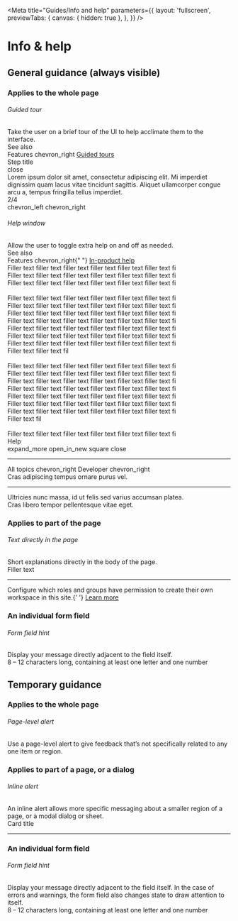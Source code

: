 
<Meta
  title="Guides/Info and help"
  parameters={{
    layout: 'fullscreen',
    previewTabs: {
      canvas: { hidden: true },
    },
  }}
/>

<style>
  {`
  .item {
    display: flex;
    width: 100%;
  }
  .left {
    width: 30%;
  }
  .right {
    width: 70%;
  }
  .cv-alert-container {
    margin-left: 64px;
  }
  .step-title {
    width: 304px;
    height: 208px;
    background-color: #B0BEC5;
    border-radius: 8px;
    color: var(--mdc-theme-text-primary-on-background);
    position: relative;
    display: flex;
    flex-direction: column;
    padding: 16px;
    margin-left: 180px;
    box-shadow: 0px 16px 24px rgba(0, 0, 0, 0.14), 0px 6px 30px rgba(0, 0, 0, 0.12), 0px 8px 10px rgba(0, 0, 0, 0.2);
  }
  .triangle {
    position: absolute;
    width: 24px;
    height: 24px;
    transform: rotate(45deg);
    left: -13px; 
    top: 104px;
    background-color: #B0BEC5;
    border-color: transparent transparent var(--mdc-theme-border) var(--mdc-theme-border);
  }
  .toolbar {
    display: flex;
    justify-content: space-between;
    padding: 16px;
  }
  .toolbar > div:first-of-type {
    font-family: var(--mdc-typography-subtitle2-font-family);
    font-size: var(--mdc-typography-subtitle2-font-size);
    font-weight: var(--mdc-typography-subtitle2-font-weight);
    line-height: var(--mdc-typography-subtitle2-line-height);
    color: var(--mdc-theme-text-primary-on-background);
  }
  .action-bar {
    display: flex;
    justify-content: space-between;
    margin-top: 16px;
  }
  .action-bar > div:first-of-type {
    font-family: var(--mdc-typography-body1-font-family);
    font-size: var(--mdc-typography-body1-font-size);
    font-weight: var(--mdc-typography-body1-font-weight);
    line-height: var(--mdc-typography-body1-line-height);
    color: var(--mdc-theme-text-secondary-on-background);
  }
  .chevron-space {
    margin-right: 16px;
  }
  .see-also {
    width: 272px;
    height: 40px;
    border-radius: 8px;
    background-color: var(--mdc-theme-surface-primary-highlight);
    padding: 16px;
    display: flex;
    flex-direction: column;
    justify-content: center;
    margin-top: 16px;
  }
  .see-also > div {
    font-family: var(--mdc-typography-caption-font-family);
    font-size: var(--mdc-typography-caption-font-size);
    font-weight: var(--mdc-typography-caption-font-weight);
    line-height: var(--mdc-typography-caption-line-height);
  }
  span {
    display: flex;
    align-items: center;
  }
  span > cv-icon {
    font-size: 16px;
  }
  .help-window-bg {
    margin-left: 24px;
    width: 632px;
    height: 560px;
    border-radius: 8px;
    border: solid 1px var(--mdc-theme-border);
    position: relative;
  }
  .help-window {
    width: 360px;
    height: 544px;
    border: solid 1px var(--mdc-theme-border);
    border-bottom: none;
    background-color: var(--mdc-theme-surface);
    position: absolute;
    right: 16px;
    bottom: 0;
    border-radius: 8px;
    border-bottom-left-radius: 0;
    border-bottom-right-radius: 0;
    overflow: hidden;
  }
  .help-window-crumbs {
    font-size: 12px;
  }
  .help-window-title {
    font-family: var(--mdc-typography-headline5-font-family);
    font-size: var(--mdc-typography-headline5-font-size);
    font-weight: var(--mdc-typography-headline5-font-weight);
    line-height: var(--mdc-typography-headline5-line-height);
    color: var(--mdc-theme-text-primary-on-background);
    margin-bottom: 8px;
  }
  .photo {
    width: 328px;
    height: 213px;
    background-color: var(--mdc-theme-border);
    border-radius: 8px;
    margin: 16px auto;
  }
  .skeleton-text {
    color: var(--mdc-theme-border) !important;
    letter-spacing: 0 !important;
  }
  .icon-container {
    display: flex;
    gap: 16px;
  }
  #title {
    font-family: var(--mdc-typography-headline6-font-family);
    font-size: var(--mdc-typography-headline6-font-size);
    font-weight: var(--mdc-typography-headline6-font-weight);
    line-height: var(--mdc-typography-headline6-line-height);
    color: var(--mdc-theme-text-primary-on-background);
  }
  .sbdocs hr {
    margin-top: 0px;
    padding-bottom: 0;
  }
  .card {
    margin-left: 64px;
    border-radius: 8px;
    border-bottom-left-radius: 0;
    border-bottom-right-radius: 0;
    border: solid 1px var(--mdc-theme-border);
    border-bottom: none;
    background: linear-gradient(to bottom, var(--mdc-theme-surface), var(--mdc-theme-background));
  }
  .card-content {
    padding: 16px;
  }
  cv-textfield {
    margin-left: 60px;
    width: 560px;
  }
  .relative {
    position: relative;
  }
  .helper-text {
    position: absolute;
    bottom: -24px;
    left: 76px;
    font-family: var(--mdc-typography-caption-font-family);
    font-size: var(--mdc-typography-caption-font-size);
    font-weight: var(--mdc-typography-caption-font-weight);
    line-height: var(--mdc-typography-caption-line-height);
  }
  .helper-text-error {
    bottom: 16px;
    color: var(--mdc-theme-error);
  }
  .textfield-neutral {
    --mdc-text-field-outlined-hover-border-color: var(--mdc-theme-border);
    --mdc-text-field-fill-color: var(--mdc-theme-border);
    --mdc-text-field-idle-line-color: var(--mdc-theme-border);
    --mdc-text-field-hover-line-color: var(--mdc-theme-border);
    --mdc-text-field-outlined-idle-border-color: var(--mdc-theme-border);
    --mdc-text-field-focused-label-color: var(--mdc-theme-border);
    --mdc-theme-primary: var(--mdc-theme-text-secondary-on-background);
    --mdc-notched-outline-stroke-width: 2px;
  }
  .textfield-error {
    --mdc-text-field-outlined-hover-border-color: var(--mdc-theme-error);
    --mdc-text-field-fill-color: var(--mdc-theme-error);
    --mdc-text-field-idle-line-color: var(--mdc-theme-error);
    --mdc-text-field-hover-line-color: var(--mdc-theme-error);
    --mdc-text-field-outlined-idle-border-color: var(--mdc-theme-error);
    --mdc-text-field-focused-label-color: var(--mdc-theme-error);
    --mdc-theme-primary: var(--mdc-theme-error);
    --mdc-text-field-label-ink-color: var(--mdc-theme-error);
    --mdc-notched-outline-stroke-width: 2px;
  }
  .no-padding {
    padding: 0 0 16px 0;
  }
  .top-margin {
    margin-top: 8px;
  }
  `}
</style>

# Info & help

## General guidance (always visible)

### Applies to the whole page

###### Guided tour

<div class="item">
  <div class="left">
    <div>
      Take the user on a brief tour of the UI to help acclimate them to the
      interface.
    </div>
    <div class="see-also">
      <div>See also</div>
      <span>
        Features <cv-icon>chevron_right</cv-icon>
        <a
          href="https://www.figma.com/file/tDTc1JQZByIK0Igi6p1uky/Guided-tours?node-id=0%3A1"
          target="_blank"
        >
          Guided tours
        </a>
      </span>
    </div>
  </div>
  <div class="step-title right">
    <div class="toolbar no-padding">
      <div>Step title</div>
      <div>
        <cv-icon>close</cv-icon>
      </div>
    </div>
    Lorem ipsum dolor sit amet, consectetur adipiscing elit. Mi imperdiet dignissim
    quam lacus vitae tincidunt sagittis. Aliquet ullamcorper congue arcu a, tempus
    fringilla tellus imperdiet.
    <div class="action-bar">
      <div>2/4</div>
      <div>
        <cv-icon class="chevron-space">chevron_left</cv-icon>
        <cv-icon>chevron_right</cv-icon>
      </div>
    </div>
    <div class="triangle"></div>
  </div>
</div>

###### Help window

<div class="item">
  <div class="left">
    <div>Allow the user to toggle extra help on and off as needed.</div>
    <div class="see-also">
      <div>See also</div>
      <span>
        Features <cv-icon>chevron_right</cv-icon>{" "}
        <a
          href="https://www.figma.com/file/z3w5qXeAISPmBr4IOLAJ38/In-product-help?node-id=0%3A1"
          target="_blank"
        >
          In-product help
        </a>
      </span>
    </div>
  </div>
  <div class="right">
    <div class="help-window-bg">
      <div class="skeleton-text">Filler text filler text filler text filler text filler text filler text fi</div>
      <div class="skeleton-text">Filler text filler text filler text filler text filler text filler text fi</div>
      <div class="skeleton-text">Filler text filler text filler text filler text filler text filler text fi</div>
      <br />
      <div class="skeleton-text">Filler text filler text filler text filler text filler text filler text fi</div>
      <div class="skeleton-text">Filler text filler text filler text filler text filler text filler text fi</div>
      <div class="skeleton-text">Filler text filler text filler text filler text filler text filler text fi</div>
      <div class="skeleton-text">Filler text filler text filler text filler text filler text filler text fi</div>
      <div class="skeleton-text">Filler text filler text filler text filler text filler text filler text fi</div>
      <div class="skeleton-text">Filler text filler text filler text filler text filler text filler text fi</div>
      <div class="skeleton-text">Filler text filler text filler text filler text filler text filler text fi</div>
      <div class="skeleton-text">Filler text filler text fil</div>
      <br />
      <div class="skeleton-text">Filler text filler text filler text filler text filler text filler text fi</div>
      <div class="skeleton-text">Filler text filler text filler text filler text filler text filler text fi</div>
      <div class="skeleton-text">Filler text filler text filler text filler text filler text filler text fi</div>
      <div class="skeleton-text">Filler text filler text filler text filler text filler text filler text fi</div>
      <div class="skeleton-text">Filler text filler text filler text filler text filler text filler text fi</div>
      <div class="skeleton-text">Filler text filler text filler text filler text filler text filler text fi</div>
      <div class="skeleton-text">Filler text filler text filler text filler text filler text filler text fi</div>
      <div class="skeleton-text">Filler text fil</div>
      <br />
      <div class="skeleton-text">Filler text filler text filler text filler text filler text filler text fi</div>
      <div class="help-window">
        <div class="toolbar">
          <div id="title">Help</div>
          <div class="icon-container">
            <cv-icon>expand_more</cv-icon>
            <cv-icon>open_in_new</cv-icon>
            <cv-icon>square</cv-icon>
            <cv-icon>close</cv-icon>
          </div>
        </div>
        <hr />
        <div class="card-content">
          <span class="help-window-crumbs">
            All topics <cv-icon>chevron_right</cv-icon> Developer
            <cv-icon>chevron_right</cv-icon>
          </span>
          <div class="help-window-title">
            Cras adipiscing tempus ornare purus vel.
          </div>
        </div>
        <hr />
        <div class="card-content">
          <div id="title" class="top-margin">
            Ultricies nunc massa, id ut felis sed varius accumsan platea.
          </div>
          <div class="photo"></div>
          <div>Cras libero tempor pellentesque vitae eget.</div>
        </div>
      </div>
    </div>

  </div>
</div>

### Applies to part of the page

###### Text directly in the page

<div class="item">
  <div class="left">Short explanations directly in the body of the page.</div>
  <div class="right">
    <div class="card">
      <div class="toolbar skeleton-text">Filler text</div>
      <hr />
      <div class="card-content">
        Configure which roles and groups have permission to create their own
        workspace in this site.{' '}
        <a
          href="https://www.teradata.com"
          target="_blank"
          class="anchor-resize"
        >
          Learn more
        </a>
      </div>
    </div>
  </div>
</div>

### An individual form field

###### Form field hint

<div class="item">
  <div class="left">
    Display your message directly adjacent to the field itself.
  </div>
  <div class="right relative">
    <cv-textfield
      type="password"
      class="textfield-neutral"
      outlined
      value="aaaaaaaaaa"
      label="Password"
    ></cv-textfield>
    <div class="helper-text">
      8 – 12 characters long, containing at least one letter and one number
    </div>
  </div>
</div>

## Temporary guidance

### Applies to the whole page

###### Page-level alert

<div class="item">
  <div class="left">
    Use a page-level alert to give feedback that’s not specifically related to
    any one item or region.
  </div>
  <div class="right cv-alert-container">
    <cv-alert
      titleText="Alert title"
      descriptionText="Alert description"
      state="caution"
      icon="warning"
    >
      <cv-icon-button slot="action-items" icon="close"></cv-icon-button>
    </cv-alert>
  </div>
</div>

### Applies to part of a page, or a dialog

###### Inline alert

<div class="item">
  <div class="left">
    An inline alert allows more specific messaging about a smaller region of a
    page, or a modal dialog or sheet.
  </div>
  <div class="right">
    <div class="card">
      <div id="title" class="toolbar">
        Card title
      </div>
      <hr />
      <div>
        <cv-alert
          titleText="Alert title"
          descriptionText="Alert description"
          state="caution"
          icon="warning"
          inline
        >
          <cv-icon-button slot="action-items" icon="close"></cv-icon-button>
        </cv-alert>
      </div>
    </div>
  </div>
</div>

### An individual form field

###### Form field hint

<div class="item">
  <div class="left">
    Display your message directly adjacent to the field itself. In the case of
    errors and warnings, the form field also changes state to draw attention to
    itself.
  </div>
  <div class="right relative">
    <cv-textfield
      type="password"
      class="textfield-error"
      outlined
      value="aaaaaaaaaa"
      label="Password"
    ></cv-textfield>
    <div class="helper-text helper-text-error">
      8 – 12 characters long, containing at least one letter and one number
    </div>
  </div>
</div>

